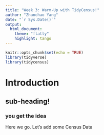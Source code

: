 ```yaml
---
title: "Week 3: Warm-Up with TidyCensus!"
author: "Zhanchao Yang"
date: "`r Sys.Date()`"
output: 
  html_document:
    theme: "flatly"
    highlight: tango
---
```


```r
knitr::opts_chunk$set(echo = TRUE)
library(tidyverse)
library(tidycensus)
```

# Introduction
## sub-heading!
### you get the idea

Here we go. Let's add some Census Data
```r

```

